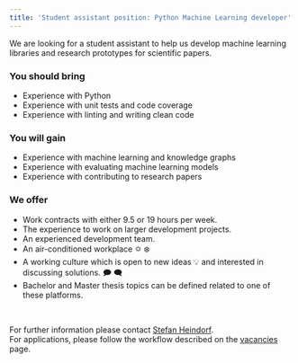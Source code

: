 ```yaml
---
title: 'Student assistant position: Python Machine Learning developer'
---
```


We are looking for a student assistant to help us develop machine learning libraries and research prototypes for scientific papers.

### You should bring

- Experience with Python
- Experience with unit tests and code coverage
- Experience with linting and writing clean code

### You will gain

- Experience with machine learning and knowledge graphs
- Experience with evaluating machine learning models
- Experience with contributing to research papers

### We offer

* Work contracts with either 9.5 or 19 hours per week.
* The experience to work on larger development projects.
* An experienced development team.
* An air-conditioned workplace 🌣 ❄
* A working culture which is open to new ideas 💡 and interested in discussing solutions. 🗩 🗨
* Bachelor and Master thesis topics can be defined related to one of these platforms.

<br />

For further information please contact [Stefan Heindorf](/StefanHeindorf).  
For applications, please follow the workflow described on the [vacancies](/jobs) page.


